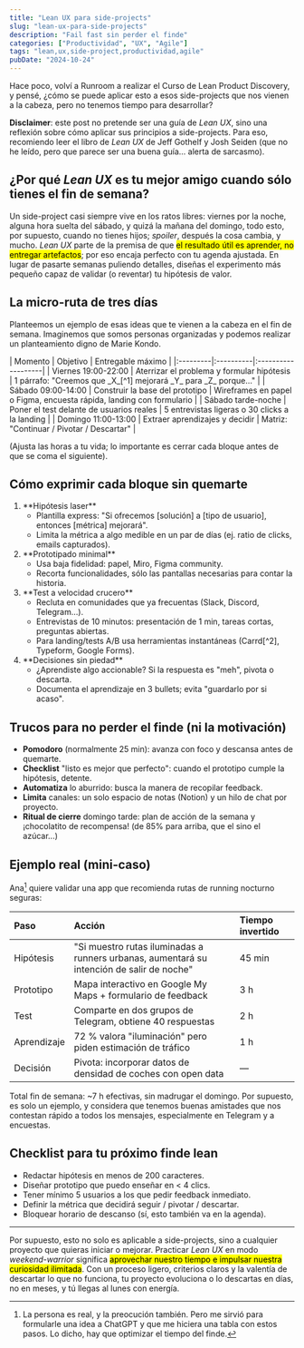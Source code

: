```yaml
---
title: "Lean UX para side-projects"
slug: "lean-ux-para-side-projects"
description: "Fail fast sin perder el finde"
categories: ["Productividad", "UX", "Agile"]
tags: "lean,ux,side-project,productividad,agile"
pubDate: "2024-10-24"
---
```



Hace poco, volví a <ExternalLink href="https://runroom.com/">Runroom</ExternalLink> a realizar el <ExternalLink href="https://info.runroom.com/certificado-en-lean-product-discovery">Curso de Lean Product Discovery</ExternalLink>, y pensé, ¿cómo se puede aplicar esto a esos side-projects que nos vienen a la cabeza, pero no tenemos tiempo para desarrollar?

**Disclaimer**: este post no pretende ser una guía de <i lang="en">Lean UX</i>, sino una reflexión sobre cómo aplicar sus principios a side-projects. Para eso, recomiendo leer el libro de <ExternalLink href="https://www.amazon.es/s?k=lean+ux&__mk_es_ES=%C3%85M%C3%85%C5%BD%C3%95%C3%91&crid=1IZC04DQOW18O&sprefix=lean+ux%2Caps%2C302&ref=nb_sb_noss_1" aria-label="Listado de libros de Lean UX en Amazon, abre en una nueva pestaña" lang="en">_Lean UX_</ExternalLink> de Jeff Gothelf y Josh Seiden (que no he leído, pero que parece ser una buena guía... alerta de sarcasmo).

## ¿Por qué <i lang="en">Lean UX</i> es tu mejor amigo cuando sólo tienes el fin de semana?

Un side-project casi siempre vive en los ratos libres: viernes por la noche, alguna hora suelta del sábado, y quizá la mañana del domingo, todo esto, por supuesto, cuando no tienes hijos; _spoiler_, después la cosa cambia, y mucho. <i lang="en">Lean UX</i> parte de la premisa de que <mark>el resultado útil es aprender, no entregar artefactos</mark>; por eso encaja perfecto con tu agenda ajustada. En lugar de pasarte semanas puliendo detalles, diseñas el experimento más pequeño capaz de validar (o reventar) tu hipótesis de valor.

## La micro-ruta de tres días

Planteemos un ejemplo de esas ideas que te vienen a la cabeza en el fin de semana. Imaginemos que somos personas organizadas y podemos realizar un planteamiento digno de Marie Kondo.

<HorizontalScroll>
| Momento | Objetivo | Entregable máximo |
|:---------|:----------|:-------------------|
| Viernes 19:00-22:00 | Aterrizar el problema y formular hipótesis | 1 párrafo: "Creemos que _X_[^1] mejorará _Y_ para _Z_ porque…" |
| Sábado 09:00-14:00 | Construir la base del prototipo | Wireframes en papel o Figma, encuesta rápida, landing con formulario |
| Sábado tarde-noche | Poner el test delante de usuarios reales | 5 entrevistas ligeras o 30 clicks a la landing |
| Domingo 11:00-13:00 | Extraer aprendizajes y decidir | Matriz: "Continuar / Pivotar / Descartar" |
</HorizontalScroll>

(Ajusta las horas a tu vida; lo importante es cerrar cada bloque antes de que se coma el siguiente).

[^1]: No confundamos _X_ con Twitter.

## Cómo exprimir cada bloque sin quemarte
<ol>
  <li>
    **Hipótesis laser**
    <ul>
      <li>Plantilla express: "Si ofrecemos [solución] a [tipo de usuario], entonces [métrica] mejorará".</li>
      <li>Limita la métrica a algo medible en un par de días (ej. ratio de clicks, emails capturados).</li>
    </ul>
  </li>
  <li>
    **Prototipado minimal**
    <ul>
      <li>Usa baja fidelidad: papel, Miro, Figma community.</li>
      <li>Recorta funcionalidades, sólo las pantallas necesarias para contar la historia.</li>
    </ul>
  </li>
  <li>
    **Test a velocidad crucero**
    <ul>
      <li>Recluta en comunidades que ya frecuentas (Slack, Discord, Telegram...).</li>
      <li>Entrevistas de 10 minutos: presentación de 1 min, tareas cortas, preguntas abiertas.</li>
      <li>Para landing/tests A/B usa herramientas instantáneas (<ExternalLink href="https://carrd.co/">Carrd</ExternalLink>[^2], <ExternalLink href="https://www.typeform.com/">Typeform</ExternalLink>, <ExternalLink href="https://forms.google.com/">Google Forms</ExternalLink>).</li>
    </ul>
  </li>
  <li>
    **Decisiones sin piedad**
    <ul>
      <li>¿Aprendiste algo accionable? Si la respuesta es "meh", pivota o descarta.</li>
      <li>Documenta el aprendizaje en 3 bullets; evita "guardarlo por si acaso".</li>
    </ul>
  </li>
</ol>

[^2]: Carrd es una herramienta gratuita para crear landing pages. La conocí buscando información para este post. No la había utilizado antes, pero parece que es una buena opción para prototipos rápidos.

## Trucos para no perder el finde (ni la motivación)

- **Pomodoro** (normalmente 25 min): avanza con foco y descansa antes de quemarte.
- **Checklist** "listo es mejor que perfecto": cuando el prototipo cumple la hipótesis, detente.
- **Automatiza** lo aburrido: busca la manera de recopilar feedback.
- **Limita** canales: un solo espacio de notas (Notion) y un hilo de chat por proyecto.
- **Ritual de cierre** domingo tarde: plan de acción de la semana y ¡chocolatito de recompensa! (de 85% para arriba, que el sino el azúcar...)

## Ejemplo real (mini-caso)

Ana[^3] quiere validar una app que recomienda rutas de running nocturno seguras:

Paso | Acción | Tiempo invertido
|:-----|:-------|:----------------|
| Hipótesis | "Si muestro rutas iluminadas a runners urbanas, aumentará su intención de salir de noche" | 45 min |
| Prototipo | Mapa interactivo en Google My Maps + formulario de feedback | 3 h |
| Test | Comparte en dos grupos de Telegram, obtiene 40 respuestas | 2 h |
| Aprendizaje | 72 % valora "iluminación" pero piden estimación de tráfico | 1 h |
| Decisión | Pivota: incorporar datos de densidad de coches con open data | — |

Total fin de semana: ~7 h efectivas, sin madrugar el domingo. Por supuesto, es solo un ejemplo, y considera que tenemos buenas amistades que nos contestan rápido a todos los mensajes, especialmente en Telegram y a encuestas.

[^3]: La persona es real, y la preocución también. Pero me sirvió para formularle una idea a ChatGPT y que me hiciera una tabla con estos pasos. Lo dicho, hay que optimizar el tiempo del finde.

## Checklist para tu próximo finde lean

- Redactar hipótesis en menos de 200 caracteres.
- Diseñar prototipo que puedo enseñar en < 4 clics.
- Tener mínimo 5 usuarios a los que pedir feedback inmediato.
- Definir la métrica que decidirá seguir / pivotar / descartar.
- Bloquear horario de descanso (sí, esto también va en la agenda).

---

Por supuesto, esto no solo es aplicable a side-projects, sino a cualquier proyecto que quieras iniciar o mejorar. Practicar <i lang="en">Lean UX</i> en modo _weekend-warrior_ significa <mark>aprovechar nuestro tiempo e impulsar nuestra curiosidad ilimitada</mark>. Con un proceso ligero, criterios claros y la valentía de descartar lo que no funciona, tu proyecto evoluciona o lo descartas en días, no en meses, y tú llegas al lunes con energía.
